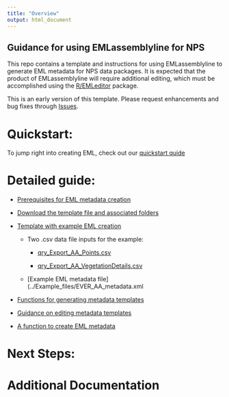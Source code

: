 ```yaml
---
title: "Overview"
output: html_document
---
```

## Guidance for using EMLassemblyline for NPS

This repo contains a template and instructions for using EMLassemblyline to generate EML metadata for NPS data packages. It is expected that the product of EMLassemblyline will require additional editing, which must be accomplished using the [R/EMLeditor](https://github.com/nationalparkservice/EMLeditor) package.

This is an early version of this template. Please request enhancements and bug fixes through [Issues](https://github.com/nationalparkservice/NPS_EML_Template/issues).

# Quickstart:
  To jump right into creating EML, check out our [quickstart quide](README.html)

# Detailed guide:

  * [Prerequisites for EML metadata creation](prereqs.html)
  
  * [Download the template file and associated folders](https://github.com/nationalparkservice/EML_Template/zipball/master)
  
  * [Template with example EML creation](../EML_creation_template.R)
  
    * Two .csv data file inputs for the example:
    
      * [qry_Export_AA_Points.csv](../Example_files/qry_Export_AA_Points.csv)
    
      * [qry_Export_AA_VegetationDetails.csv](../Example_files/qry_Export_AA_VegetationDetails.csv)
    
    * [Example EML metadata file](../Example_files/EVER_AA_metadata.xml

  * [Functions for generating metadata templates](create_tmplts.html)
  
  * [Guidance on editing metadata templates](edit_tmplts.html)
  
  * [A function to create EML metadata](create_eml.html)

# Next Steps:

# Additional Documentation
